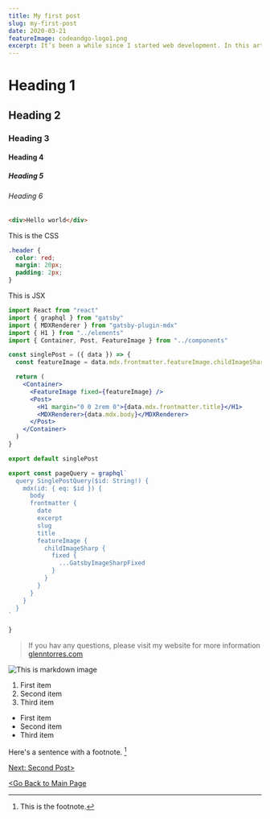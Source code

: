 ```yaml
---
title: My first post
slug: my-first-post
date: 2020-03-21
featureImage: codeandgo-logo1.png
excerpt: It’s been a while since I started web development. In this article, I will explain how I started coding, from making a single basic component to complex components, breaking complex code into a single piece of components to render a single file into the browser and other stuff.
---
```


# Heading 1

## Heading 2

### Heading 3

#### Heading 4

##### Heading 5

###### Heading 6

```html
<div>Hello world</div>
```

This is the CSS

```css
.header {
  color: red;
  margin: 20px;
  padding: 2px;
}
```

This is JSX

```jsx
import React from "react"
import { graphql } from "gatsby"
import { MDXRenderer } from "gatsby-plugin-mdx"
import { H1 } from "../elements"
import { Container, Post, FeatureImage } from "../components"

const singlePost = ({ data }) => {
  const featureImage = data.mdx.frontmatter.featureImage.childImageSharp.fixed

  return (
    <Container>
      <FeatureImage fixed={featureImage} />
      <Post>
        <H1 margin="0 0 2rem 0">{data.mdx.frontmatter.title}</H1>
        <MDXRenderer>{data.mdx.body}</MDXRenderer>
      </Post>
    </Container>
  )
}

export default singlePost

export const pageQuery = graphql`
  query SinglePostQuery($id: String!) {
    mdx(id: { eq: $id }) {
      body
      frontmatter {
        date
        excerpt
        slug
        title
        featureImage {
          childImageSharp {
            fixed {
              ...GatsbyImageSharpFixed
            }
          }
        }
      }
    }
  }
`

}
```

> If you hav any questions, please visit my website for more information
> [glenntorres.com](https://glennptorres.netlify.app/)

![This is markdown image](codeandgo-logo1.png)

1. First item
2. Second item
3. Third item

- First item
- Second item
- Third item

Here's a sentence with a footnote. [^1]

[^1]: This is the footnote.

[Next: Second Post>](/my-second-post)

[<Go Back to Main Page](/)

